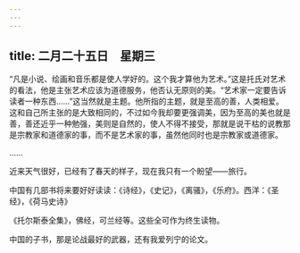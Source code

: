 ```yaml
---
---
---
```

title: 二月二十五日　星期三
---




“凡是小说、绘画和音乐都是使人学好的。这个我才算他为艺术。”这是托氏对艺术的看法，他是主张艺术应该为道德服务，他否认无原则的美。“艺术家一定要告诉读者一种东西……”这当然就是主题。他所指的主题，就是至高的善，人类相爱。这和自己所主张的是大致相同的，不过如今我却要更强调美，因为至高的美也就是善，善还近乎一种勉强，美则是自然的，使人不得不接受，那就是说干枯的说教那是宗教家和道德家的事，而不是艺术家的事，虽然他同时也是宗教家或道德家。

……

近来天气很好，已经有了春天的样子，现在我只有一个盼望——旅行。

中国有几部书将来要好好读读：《诗经》，《史记》，《离骚》，《乐府》。西洋：《圣经》，《荷马史诗》

《托尔斯泰全集》，佛经，可兰经等。这些全可作为终生读物。

中国的子书，那是论战最好的武器，还有我爱列宁的论文。